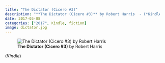 ```yaml
---
title: "The Dictator (Cicero #3)"
description: "**The Dictator (Cicero #3)** by Robert Harris  - (*Kindle*)"
date: 2017-05-08
categories: ["2017", Kindle, fiction]
image: dictator.jpg
---
```

![**The Dictator (Cicero #3)** by Robert Harris](dictator.jpg){fig-align="left"}

(*Kindle*)
